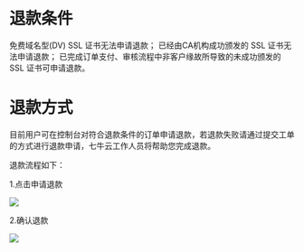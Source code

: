 # 退款条件

免费域名型(DV) SSL 证书无法申请退款；
已经由CA机构成功颁发的 SSL 证书无法申请退款；
已完成订单支付、审核流程中非客户缘故所导致的未成功颁发的 SSL 证书可申请退款。

# 退款方式

目前用户可在控制台对符合退款条件的订单申请退款，若退款失败请通过提交工单的方式进行退款申请，七牛云工作人员将帮助您完成退款。

退款流程如下：

1.点击申请退款

![](https://dn-odum9helk.qbox.me/Floy4siDFOOFMBp7v2GT-pPaxNpZ)

2.确认退款

![](https://dn-odum9helk.qbox.me/FgnmzMQiv5wr96qVArO5-jMN72qC)